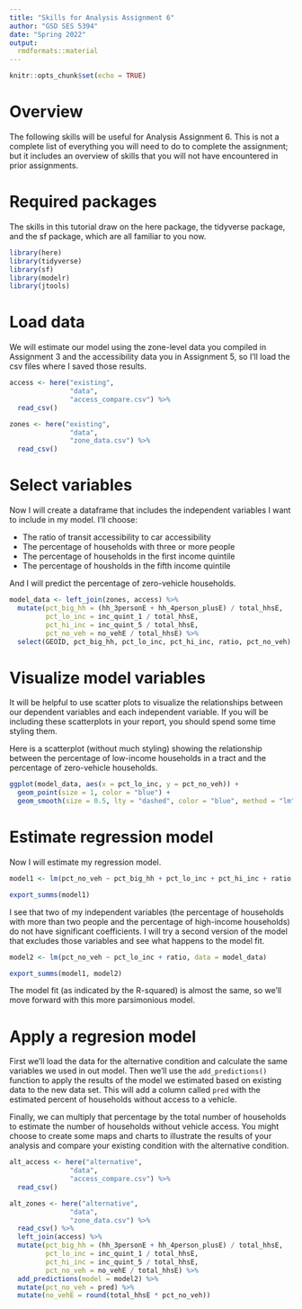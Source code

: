 ```yaml
---
title: "Skills for Analysis Assignment 6"
author: "GSD SES 5394"
date: "Spring 2022"
output: 
  rmdformats::material
---
```


```r
knitr::opts_chunk$set(echo = TRUE)
```

# Overview

The following skills will be useful for Analysis Assignment 6. This is not a complete list of everything you will need to do to complete the assignment; but it includes an overview of skills that you will not have encountered in prior assignments. 

# Required packages

The skills in this tutorial draw on the here package, the tidyverse package, and the sf package, which are all familiar to you now.

```r
library(here)
library(tidyverse)
library(sf)
library(modelr)
library(jtools)
```

# Load data

We will estimate our model using the zone-level data you compiled in Assignment 3 and the accessibility data you in Assignment 5, so I'll load the csv files where I saved those results.

```r
access <- here("existing",
               "data",
               "access_compare.csv") %>%
  read_csv()

zones <- here("existing",
               "data",
               "zone_data.csv") %>%
  read_csv()
```

# Select variables

Now I will create a dataframe that includes the independent variables I want to include in my model. I'll choose:

* The ratio of transit accessibility to car accessibility
* The percentage of households with three or more people
* The percentage of households in the first income quintile
* The percentage of housholds in the fifth income quintile

And I will predict the percentage of zero-vehicle households.


```r
model_data <- left_join(zones, access) %>%
  mutate(pct_big_hh = (hh_3personE + hh_4person_plusE) / total_hhsE,
         pct_lo_inc = inc_quint_1 / total_hhsE,
         pct_hi_inc = inc_quint_5 / total_hhsE,
         pct_no_veh = no_vehE / total_hhsE) %>%
  select(GEOID, pct_big_hh, pct_lo_inc, pct_hi_inc, ratio, pct_no_veh)
```

# Visualize model variables

It will be helpful to use scatter plots to visualize the relationships between our dependent variables and each independent variable. If you will be including these scatterplots in your report, you should spend some time styling them.

Here is a scatterplot (without much styling) showing the relationship between the percentage of low-income households in a tract and the percentage of zero-vehicle households.

```r
ggplot(model_data, aes(x = pct_lo_inc, y = pct_no_veh)) +
  geom_point(size = 1, color = "blue") +
  geom_smooth(size = 0.5, lty = "dashed", color = "blue", method = "lm")
```


# Estimate regression model

Now I will estimate my regression model.

```r
model1 <- lm(pct_no_veh ~ pct_big_hh + pct_lo_inc + pct_hi_inc + ratio, data = model_data)

export_summs(model1)
```

I see that two of my independent variables (the percentage of households with more than two people and the percentage of high-income households) do not have significant coefficients. I will try a second version of the model that excludes those variables and see what happens to the model fit.

```r
model2 <- lm(pct_no_veh ~ pct_lo_inc + ratio, data = model_data)

export_summs(model1, model2)
```

The model fit (as indicated by the R-squared) is almost the same, so we'll move forward with this more parsimonious model.

# Apply a regresion model

First we'll load the data for the alternative condition and calculate the same variables we used in out model. Then we'll use the `add_predictions()` function to apply the results of the model we estimated based on existing data to the new data set. This will add a column called `pred` with the estimated percent of households without access to a vehicle.

Finally, we can multiply that percentage by the total number of households to estimate the number of households without vehicle access. You might choose to create some maps and charts to illustrate the results of your analysis and compare your existing condition with the alternative condition.

```r
alt_access <- here("alternative",
               "data",
               "access_compare.csv") %>%
  read_csv()

alt_zones <- here("alternative",
               "data",
               "zone_data.csv") %>%
  read_csv() %>%
  left_join(access) %>%
  mutate(pct_big_hh = (hh_3personE + hh_4person_plusE) / total_hhsE,
         pct_lo_inc = inc_quint_1 / total_hhsE,
         pct_hi_inc = inc_quint_5 / total_hhsE,
         pct_no_veh = no_vehE / total_hhsE) %>%
  add_predictions(model = model2) %>%
  mutate(pct_no_veh = pred) %>%
  mutate(no_vehE = round(total_hhsE * pct_no_veh)) 
  
```


